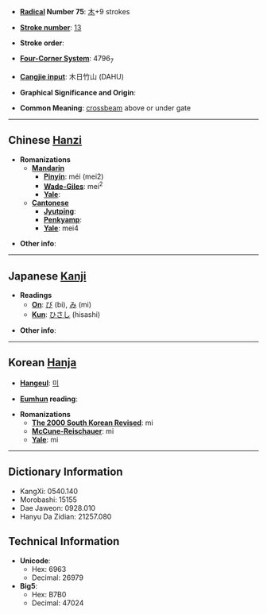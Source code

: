 * '''[[Wiktionary:Chinese radical index| Radical]] Number 75''': [[Wiktionary:Chinese radical index 木|木]]+9 strokes

* '''[[Wiktionary:Chinese total strokes index|Stroke number]]''': [[Wiktionary:Chinese total strokes index 13|13]]

* '''Stroke order''': 

* '''[[Wiktionary:Chinese four corner index|Four-Corner System]]''': 4796<sub>7</sub>

* '''[[Wiktionary:Chinese Cangjie index|Cangjie input]]''': 木日竹山 (DAHU)

* '''Graphical Significance and Origin''': 

* '''Common Meaning''': [[crossbeam]] above or under gate

----

== Chinese [[Hanzi]] ==

* '''Romanizations'''
** '''[[Mandarin]]'''
*** '''[[Pinyin]]''': méi (mei2)
*** '''[[Wade-Giles]]''': mei<sup>2</sup>
*** '''[[Yale]]''': 
** '''[[Cantonese]]'''
*** '''[[Jyutping]]''':
*** '''[[Penkyamp]]''': 
*** '''[[Yale]]''': mei4

* '''Other info''': 

----

== Japanese [[Kanji]] ==

* '''Readings'''
** '''[[On]]''': [[び]] (bi), [[み]] (mi)
** '''[[Kun]]''': [[ひさし]] (hisashi)

* '''Other info''':  

----

== Korean [[Hanja]] ==

* '''[[Hangeul]]''': [[미]]

* '''[[Eumhun]] reading''': 

* '''Romanizations'''
** '''[[The 2000 South Korean Revised Romanization|The 2000 South Korean Revised]]''': mi
** '''[[McCune-Reischauer]]''': mi
** '''[[Yale]]''': mi

----

== Dictionary Information ==

* KangXi: 0540.140
* Morobashi: 15155
* Dae Jaweon: 0928.010
* Hanyu Da Zidian: 21257.080

== Technical Information ==

* '''Unicode''':
** Hex: 6963
** Decimal: 26979
* '''Big5''':
** Hex: B7B0
** Decimal: 47024